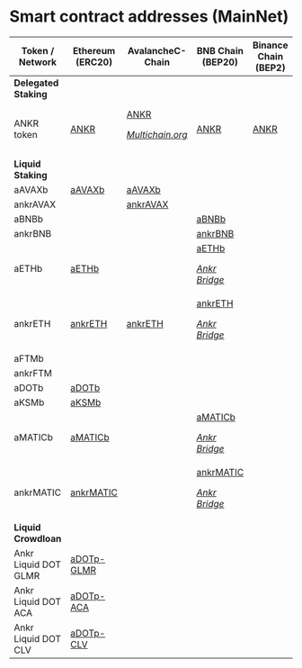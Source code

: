 # Smart contract addresses (MainNet)

| Token / Network  | Ethereum (ERC20) |AvalancheC-Chain | BNB Chain (BEP20) | Binance Chain (BEP2) | Polygon  | Fantom  |
| --------------------------- | -------------------------------------------------------------------------------------------- | ---------------------------------------------------------------------------------------------------------------------------------------------------------------------------------------------- | ----------------------------------------------------------------------------------------------------------------------------------- | --------------------------------------------------- | ------------------------------------------------------------------------------------------------------------------------------------------------------------------------------------------------------------- | -------------------------------------------------------------------------------------------------------------------------------------------------------------------------------------------- |
| **Delegated Staking**       |                                                                                              |                                                                                                                                                                                                |                                                                                                                                     |                                                     |                                                                                                                                                                                                               |                                                                                                                                                                                              |
| ANKR token                  | [ANKR](https://etherscan.io/token/0x8290333cef9e6d528dd5618fb97a76f268f3edd4#balances)       | [ANKR](https://snowtrace.io/token/0x20cf1b6e9d856321ed4686877cf4538f2c84b4de#balances)<br/><p><em></em><a href="https://multichain.org"><em>Multichain.org</em></a><em></em></p> | [ANKR](https://bscscan.com/token/0xf307910a4c7bbc79691fd374889b36d8531b08e3#balances)                                                             | [ANKR](https://explorer.binance.org/asset/Ankr-E97) | [ANKR](https://polygonscan.com/token/0x101a023270368c0d50bffb62780f4afd4ea79c35#balances)<br/><p><em></em><a href="https://wallet.polygon.technology"><em>Polygon Bridge</em></a><em></em></p>                | [ANKR](https://ftmscan.com/token/0x0615dbba33fe61a31c7ed131bda6655ed76748b1#balances)<br/><p><em></em><a href="https://multichain.org"><em>Multichain.org</em></a><em></em></p>              |
| **Liquid Staking**          |                                                                                              |                                                                                                                                                                                                |                                                                                                                                     |                                                     |                                                                                                                                                                                                               |                                                                                                                                                                                              |
| aAVAXb                      | [aAVAXb](https://etherscan.io/token/0x30176cecb6dbf0869d59493142925a0287b12216#balances)     | [aAVAXb](https://snowtrace.io/token/0x6C6f910A79639dcC94b4feEF59Ff507c2E843929#balances)                                                                                                       |                                                                                                                                     |                                                     |                                                                                                                                                                                                               |                                                                                                                                                                                              |
| ankrAVAX                    |                                                                                              | [ankrAVAX](https://snowtrace.io/address/0xc3344870d52688874b06d844e0c36cc39fc727f6#balances)                                                                                                   |                                                                                                                                     |                                                     |                                                                                                                                                                                                               |                                                                                                                                                                                              |
| aBNBb                       |                                                                                              |                                                                                                                                                                                                | [aBNBb](https://bscscan.com/address/0xfe39985D7eFF914c50A06bA0cFfcCA8361e00C0e)                                              |                                                     |                                                                                                                                                                                                                      |                                                                                                                                                                                              |
| ankrBNB                     |                                                                                              |                                                                                                                                                                                                | [ankrBNB](https://bscscan.com/address/0x52F24a5e03aee338Da5fd9Df68D2b6FAe1178827)                                                   |                                                     |                                                                                                                                                                                                               |                                                                                                                                                                                              |
| aETHb                       | [aETHb](https://etherscan.io/token/0xd01ef7c0a5d8c432fc2d1a85c66cf2327362e5c6#balances)      |                                                                                                                                                                                                | [aETHb](https://bscscan.com/token/0x1075bea848451a13fd6f696b5d0fda52743e6439)<br/><p><em><a href="https://www.ankr.com/docs/staking/bridge/overview">Ankr Bridge</a></em></p>             |                                                                                                                                                                                                               |                                                                                                                                                                                              |                                                                                                                                                                                              |
| ankrETH                     | [ankrETH](https://etherscan.io/token/0xE95A203B1a91a908F9B9CE46459d101078c2c3cb#balances)    | [ankrETH](https://snowtrace.io/token/0x12d8ce035c5de3ce39b1fdd4c1d5a745eaba3b8c)                                                                                                               | [ankrETH](https://bscscan.com/token/0xe05a08226c49b636acf99c40da8dc6af83ce5bb3)<br/><p><em><a href="https://www.ankr.com/docs/staking/bridge/overview">Ankr Bridge</a></em></p>           |                                                                                                                                                                                                               |                                                                                                                                                                                              |   [ankrETH](https://ftmscan.com/address/0x402fdb1a672166ac3e40ce6b491869e8fe408e34)<br/><p><em><a href="https://www.ankr.com/docs/staking/bridge/overview">Ankr Bridge</a></em></p>                                                                                                                                                                                           |
| aFTMb                       |                                                                                              |                                                                                                                                                                                                |                                                                                                                                     |                                                     |                                                                                                                                                                                                               | [aFTMb](https://ftmscan.com/token/0xb42bf10ab9df82f9a47b86dd76eee4ba848d0fa2#balances)                                                                                                       |
| ankrFTM                     |                                                                                              |                                                                                                                                                                                                |                                                                                                                                     |                                                     |                                                                                                                                                                                                               | [ankrFTM](https://ftmscan.com/token/0xCfC785741Dc0e98ad4c9F6394Bb9d43Cd1eF5179#balances)                                                                                                     |
| aDOTb                       | [aDOTb](https://etherscan.io/token/0x5cc56c266143f29a5054b9ae07f3ac3513a7965e#balances)      |                                                                                                                                                                                                |                                                                                                                                     |                                                     |                                                                                                                                                                                                               |                                                                                                                                                                                              |
| aKSMb                       | [aKSMb](https://etherscan.io/token/0x84da8e731172827fcb233b911678e2a82e27baf2#balances)      |                                                                                                                                                                                                |                                                                                                                                     |                                                     |                                                                                                                                                                                                               |                                                                                                                                                                                              |
| aMATICb                     | [aMATICb](https://etherscan.io/token/0x99534ef705df1fff4e4bd7bbaaf9b0dff038ebfe#balances)    |                                                                                                                                                                                                | [aMATICb](https://bscscan.com/token/0x7465b49f83bfd74e8df8574d43bfff34edbc1758)<br/><p><em><a href="https://www.ankr.com/docs/staking/bridge/overview">Ankr Bridge</a></em></p>           |                                                                                                                                                                                                               | [aMATICb](https://polygonscan.com/token/0x03a97594aa5ece130e2e956fc0ced2fea8ed8989) <p><em><a href="https://www.ankr.com/docs/staking/bridge/bridge-introduction">Ankr Bridge</a></em></p>   |                                                                                                                                                                                              |
| ankrMATIC                   | [ankrMATIC](https://etherscan.io/token/0x26dcfbfa8bc267b250432c01c982eaf81cc5480c)           |                                                                                                                                                                                                | [ankrMATIC](https://bscscan.com/token/0x738d96caf7096659db4c1afbf1e1bdfd281f388c)<br/><p><em><a href="https://www.ankr.com/docs/staking/bridge/overview">Ankr Bridge</a></em></p>         |                                                                                                                                                                                                               | [ankMATIC](https://polygonscan.com/token/0x0e9b89007eee9c958c0eda24ef70723c2c93dd58)<br/><p><em><a href="https://www.ankr.com/docs/staking/bridge/overview">Ankr Bridge</a></em></p>         |                                                                                                                                                                                              |
| **Liquid Crowdloan**        |                                                                                              |                                                                                                                                                                                                |                                                                                                                                     |                                                     |                                                                                                                                                                                                               |                                                                                                                                                                                              |
| Ankr Liquid DOT GLMR        | [aDOTp-GLMR](https://etherscan.io/token/0xc6164272365951bd824a24502d26556526044eac#balances) |                                                                                                                                                                                                |                                                                                                                                     |                                                     |                                                                                                                                                                                                               |                                                                                                                                                                                              |
| Ankr Liquid DOT ACA         | [aDOTp-ACA](https://etherscan.io/address/0x3ef6b6f4b67b8ed7564962abd7be09fbaee462d2)         |                                                                                                                                                                                                |                                                                                                                                     |                                                     |                                                                                                                                                                                                               |                                                                                                                                                                                              |
| Ankr Liquid DOT CLV         | [aDOTp-CLV](https://etherscan.io/address/0x7622e8510cf29e804be4987fffbca06968226498)         |                                                                                                                                                                                                |                                                                                                                                     |                                                     |                                                                                                                                                                                                               |                                                                                                                                                                                              |
